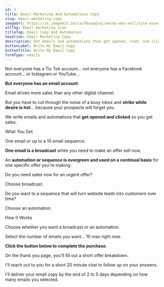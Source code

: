 ```yaml
---
id: 1
title: Email Marketing And Automations Copy
slug: email-marketing-copy
imageUrl: https://ik.imagekit.io/csu76xuqqlwj/nerds-who-sell/site-assets/email-copy-card_StPIG87k6.png?ik-sdk-version=javascript-1.4.3
altTag: Email marketing icon
titleTag: Email Copy And Automation
headline: Email Marketing Copy
description: Get emails and automations that get opened, read, and clicked so <strong>you get more sales</strong>.
buttonLabel: Write My Email Copy
buttonTitle: Write My Email Copy
formType: emails
---
```



Not everyone has a Tic Tok account... not everyone has a Facebook account... or Instagram or YouTube...

**But everyone has an email account**.

Email drives more sales than any other digital channel.

But you have to cut through the noise of a busy inbox and **strike while desire is hot**... because your prospects will forget you.

We write emails and automations that **get opened and clicked** so you get sales.

<BaseSubhead>What You Get</BaseSubhead>

One email or up to a 10 email sequence.

**One email is a broadcast** when you need to make an offer sell now.

An **automation or sequence is evergreen and used on a continual basis** for one specific offer you're making.

Do you need sales now for an urgent offer?

Choose broadcast.

Do you want to a sequence that will turn website leads into customers over time?

Choose an automation.

<BaseSubhead>How It Works</BaseSubhead>

Choose whether you want a broadcast or an automation.

Select the number of emails you want... 10 max right now.

**Click the button below to complete the purchase**.

On the thank you page, you'll fill out a short offer breakdown.

I'll reach out to you for a short 20 minute chat to follow up on your answers.

I'll deliver your email copy by the end of 2 to 5 days depending on how many emails you selected.
